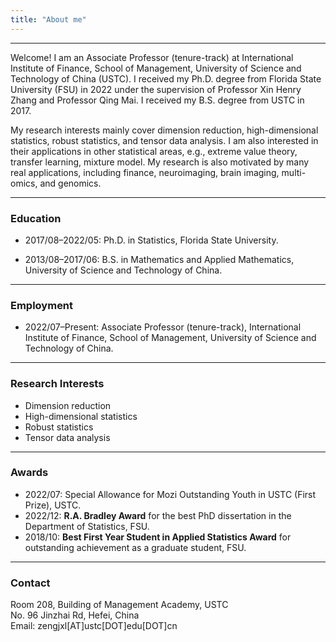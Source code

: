 ```yaml
---
title: "About me"
---
```


------------------------------------------------------------------------

Welcome! I am an Associate Professor (tenure-track) at International Institute of Finance, School of Management, University of Science and Technology of China (USTC). I received my Ph.D. degree from Florida State University (FSU) in 2022 under the supervision of Professor Xin Henry Zhang and Professor Qing Mai. I received my B.S. degree from USTC in 2017.

My research interests mainly cover dimension reduction, high-dimensional statistics, robust statistics, and tensor data analysis. I am also interested in their applications in other statistical areas, e.g., extreme value theory, transfer learning, mixture model. My research is also motivated by many real applications, including finance, neuroimaging, brain imaging, multi-omics, and genomics.

------------------------------------------------------------------------

### Education

-   2017/08--2022/05: Ph.D. in Statistics, Florida State University.

-   2013/08--2017/06: B.S. in Mathematics and Applied Mathematics, University of Science and Technology of China.

------------------------------------------------------------------------

### Employment

-   2022/07--Present: Associate Professor (tenure-track), International Institute of Finance, School of Management, University of Science and Technology of China.

------------------------------------------------------------------------

### Research Interests

-   Dimension reduction
-   High-dimensional statistics
-   Robust statistics
-   Tensor data analysis

<!-- ------------------------------------------------------------------------ -->

<!-- ### Services -->

<!-- -   Reviewer: *Biometrics, Computational Statistics and Data Analysis, Journal of Computational and Graphical Statistics, Statistics and Its Interface, Statistica Sinica, WIREs Computational Statistics.* -->

------------------------------------------------------------------------

### Awards

-   2022/07: Special Allowance for Mozi Outstanding Youth in USTC (First Prize), USTC.
-   2022/12: **R.A. Bradley Award** for the best PhD dissertation in the Department of Statistics, FSU.
-   2018/10: **Best First Year Student in Applied Statistics Award** for outstanding achievement as a graduate student, FSU.

------------------------------------------------------------------------

### Contact

Room 208, Building of Management Academy, USTC\
No. 96 Jinzhai Rd, Hefei, China\
Email: zengjxl\[AT\]ustc\[DOT\]edu\[DOT\]cn
